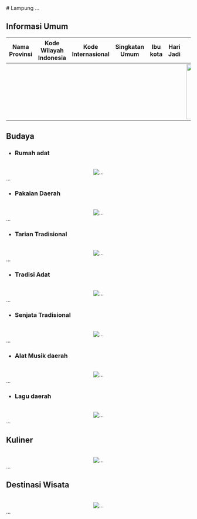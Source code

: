 <div align="justify">
   # Lampung
   ...

   ## Informasi Umum
   | Nama Provinsi | Kode Wilayah Indonesia | Kode Internasional | Singkatan Umum | Ibu kota | Hari Jadi | Lambang                                                              |
   |---------------|------------------------|--------------------|----------------|----------|-----------|----------------------------------------------------------------------|
   |               |                        |                    |                |          |           | <div align="center"><img alt="Lambang" width="150" src="..."/></div> |

   ## Budaya

   - ### Rumah adat
   <br/>
   <div align="center"><img alt="..." src="..."/></div>
   ...
   
   - ### Pakaian Daerah
   <br/>
   <div align="center"><img alt="..." src="..."/></div>
   ...
   
   - ### Tarian Tradisional
   <br/>
   <div align="center"><img alt="..." src="..."/></div>
   ...
   
   - ### Tradisi Adat
   <br/>
   <div align="center"><img alt="..." src="..."/></div>
   ...
   
   - ### Senjata Tradisional
   <br/>
   <div align="center"><img alt="..." src="..."/></div>
   ...
   
   - ### Alat Musik daerah
   <br/>
   <div align="center"><img alt="..." src="..."/></div>
   ...
   
   - ### Lagu daerah
   <br/>
   <div align="center"><img alt="..." src="..."/></div>
   ...
   
   ## Kuliner
   <br/>
   <div align="center"><img alt="..." src="..."/></div>
   ...

   ## Destinasi Wisata
   <br/>
   <div align="center"><img alt="..." src="..."/></div>
   ...
</div>